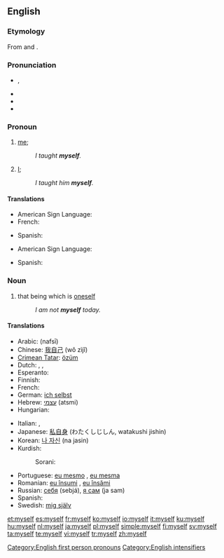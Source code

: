==English==

{{rank|certain|sent|keep|271|myself|morning|money|door}}

===Etymology===
From {{term|my}} and {{term|-self}}.

===Pronunciation===
{{English reflexive pronouns}}
* {{IPA|/maɪˈsɛɫf/}}, {{SAMPA|/maI"sElf/}}
* {{audio|en-us-myself.ogg|Audio (US)}}
* {{rhymes|ɛlf}}
* {{hyphenation|my|self}}

===Pronoun===
{{en-pron|reflexive case of|I}}

# {{reflexive}} [[me]]; {{non-gloss definition|the speaker as the object of a verb or preposition, when the speaker is also the subject}}
#: ''I taught '''myself'''.''
# [[I]]; {{non-gloss definition|used as an intensifier, especially to indicate that the speaker alone fulfills the predicate}}
#: ''I taught him '''myself'''.''

====Translations====
{{trans-top|me, reflexive case of ''I''}}
* American Sign Language: {{t|ase|1^o-f@Sternum-FingerBack}}
* French: {{t|fr|me}}
{{trans-mid}}
* Spanish: {{t|es|me}}
{{trans-bottom}}

{{trans-top|I, as an intensifier, especially to indicate that no one else participated}}
* American Sign Language: {{t|ase|A@Chest-RadialBack Contact}}
{{trans-mid}}
* Spanish: {{t|es|mismo|alt=(yo) mismo}}
{{trans-bottom}}

===Noun===
{{en-noun|ourselves}}

# that being which is [[oneself]]
#: ''I am not '''myself''' today.''

====Translations====
{{trans-top|that being which is oneself}}
* Arabic: {{Arab|[[نفسي]]}} (nafsī)
* Chinese: [[我自己]] (wǒ zìjǐ)
* [[Crimean Tatar]]: [[özüm]]
* Dutch: {{t+|nl|ikzelf}}, {{t+|nl|mijzelf}}, {{t+|nl|mezelf}}
* Esperanto: {{t|eo|min}}
* Finnish: {{t-|fi|itseni}}
* French: {{t+|fr|moi-même}}
* German: [[ich selbst]]
* Hebrew: [[עצמי]] (atsmi)
* Hungarian: {{t+|hu|magam}}
{{trans-mid}}
* Italian: {{t-|it|me stesso|m}}, {{t-|it|me stessa|f}}
* Japanese: [[私自身]] (わたくしじしん, watakushi jishin)
* Korean: [[나 자신]] (na jasin)
* Kurdish:
*: Sorani: {{t|ku|خۆم|tr=xom|sc=ku-Arab}}
* Portuguese: [[eu mesmo]] {{m}}, [[eu mesma]] {{f}}
* Romanian: [[eu însumi]] {{m}}, [[eu însămi]] {{f}}
* Russian: [[себя]] (sebjá), [[сам|я сам]] (ja sam)
* Spanish: {{t|es|mismo|alt=yo mismo}}
* Swedish: [[mig själv]]
{{trans-bottom}}

[[Category:English first person pronouns]]
[[Category:English intensifiers]]

[[et:myself]]
[[es:myself]]
[[fr:myself]]
[[ko:myself]]
[[io:myself]]
[[it:myself]]
[[ku:myself]]
[[hu:myself]]
[[nl:myself]]
[[ja:myself]]
[[pl:myself]]
[[simple:myself]]
[[fi:myself]]
[[sv:myself]]
[[ta:myself]]
[[te:myself]]
[[vi:myself]]
[[tr:myself]]
[[zh:myself]]